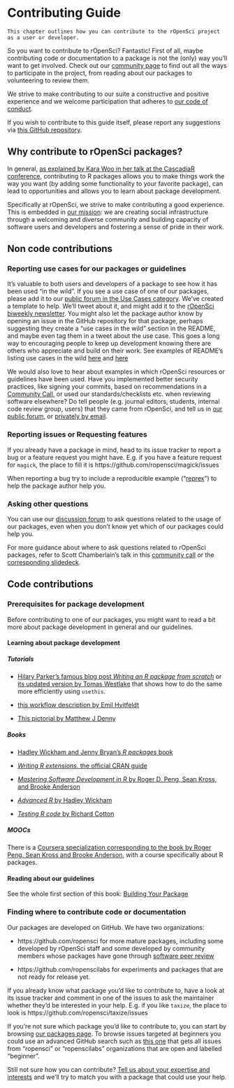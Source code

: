 # Contributing Guide {#contributingguide}

```block
This chapter outlines how you can contribute to the rOpenSci project as a user or developer.

```

So you want to contribute to rOpenSci? Fantastic! First of all, maybe contributing code or documentation to a package is not the (only) way you’ll want to get involved. Check out our [community page](https://ropensci.org/community/) to find out all the ways to participate in the project, from reading about our packages to volunteering to review them.

We strive to make contributing to our suite a constructive and positive experience and we welcome participation that adheres to [our code of conduct](https://ropensci.org/code-of-conduct). 

If you wish to contribute to this guide itself, please report any suggestions via [this GitHub repository](https://github.com/ropensci/dev_guide).

## Why contribute to rOpenSci packages?

In general, [as explained by Kara Woo in her talk at the CascadiaR conference](https://github.com/karawoo/2018-06-02-cascadiarconf/blob/master/cascadiarconf.pdf), contributing to R packages allows you to make things work the way you want (by adding some functionality to your favorite package), can lead to opportunities and allows you to learn about package development.

Specifically at rOpenSci, we strive to make contributing a good experience. This is embedded in [our mission](https://ropensci.org/about/): we are creating social infrastructure through a welcoming and diverse community and building capacity of software users and developers and fostering a sense of pride in their work.

## Non code contributions

### Reporting use cases for our packages or guidelines

It’s valuable to both users and developers of a package to see how it has been used “in the wild”. If you see a use case of one of our packages, please add it  to our [public  forum in the Use Cases category](https://discuss.ropensci.org/c/usecases). We’ve created a template to help. We’ll tweet about it, and might add it to the [rOpenSci biweekly newsletter](https://news.ropensci.org/). You might also let the package author know by opening an issue in the GitHub repository for that package, perhaps suggesting they create a “use cases in the wild” section in the README, and maybe even tag them in a tweet about the use case. This goes a long way to encouraging people to keep up development knowing there are others who appreciate and build on their work.
See examples of README's listing use cases in the wild [here](https://github.com/ropenscilabs/ghrecipes/blob/master/README.md#use-cases-in-the-wild) and [here](https://github.com/ropensci/riem/blob/master/README.md#use-cases-in-the-wild)

We would also love to hear about examples in which rOpenSci resources or guidelines have been used. Have you implemented better security practices, like signing your commits, based on recommendations in a [Community Call](https://ropensci.org/commcalls/), or used our standards/checklists etc. when reviewing software elsewhere? Do tell people (e.g. journal editors, students, internal code review group, users) that they came from rOpenSci, and tell us in [our public forum](https://discuss.ropensci.org/c/usecases), or [privately by email](https://ropensci.org/contact/). 

### Reporting issues or Requesting features

If you already have a package in mind, head to its issue tracker to report a bug or a feature request you might have. E.g. if you have a feature request for `magick`, the place to fill it is https://github.com/ropensci/magick/issues

When reporting a bug try to include a reproducible example ("[reprex](https://www.tidyverse.org/help/#reprex)") to help the package author help you.


### Asking other questions

You can use our [discussion forum](https://discuss.ropensci.org/) to ask questions related to the usage of our packages, even when you don't know yet which of our packages could help you.

For more guidance about where to ask questions related to rOpenSci packages, refer to Scott Chamberlain's talk in this [community call](https://ropensci.org/commcalls/2017-03-07/) or the [corresponding slidedeck](https://scotttalks.info/qropensci/).

## Code contributions

### Prerequisites for package development

Before contributing to one of our packages, you might want to read a bit more about package development in general and our guidelines.

#### Learning about package development

##### Tutorials

* [Hilary Parker's famous blog post *Writing an R package from scratch*](https://hilaryparker.com/2014/04/29/writing-an-r-package-from-scratch/) or [its updated version by Tomas Westlake](https://r-mageddon.netlify.com/post/writing-an-r-package-from-scratch/) that shows how to do the same more efficiently using `usethis`.

* [this workflow description by Emil Hvitfeldt](https://www.hvitfeldt.me/2018/09/usethis-workflow-for-package-development/)

* [This pictorial by Matthew J Denny](https://www.mjdenny.com/R_Package_Pictorial.html)

##### Books

* [Hadley Wickham and Jenny Bryan's *R packages* book](https://r-pkgs.org/)

* [*Writing R extensions*, the official CRAN guide](https://cran.r-project.org/doc/manuals/r-release/R-exts.html)

* [*Mastering Software Development in R* by Roger D. Peng, Sean Kross, and Brooke Anderson](https://bookdown.org/rdpeng/RProgDA/)

* [*Advanced R* by Hadley Wickham](https://adv-r.hadley.nz/)

* [*Testing R code* by Richard Cotton](https://www.crcpress.com/Testing-R-Code/Cotton/p/book/9781498763653)

##### MOOCs

There is a [Coursera specialization corresponding to the book by Roger Peng, Sean Kross and Brooke Anderson](https://fr.coursera.org/specializations/r), with a course specifically about R packages.

#### Reading about our guidelines

See the whole first section of this book: [Building Your Package](#building)

### Finding where to contribute code or documentation

Our packages are developed on GitHub. We have two organizations:

* https://github.com/ropensci for more mature packages, including some developed by rOpenSci staff and some developed by community members whose packages have gone through [software peer review](#softwarereviewintro)

* https://github.com/ropenscilabs for experiments and packages that are not ready for release yet.

If you already know what package you’d like to contribute to, have a look at its issue tracker and comment in one of the issues to ask the maintainer whether they'd be interested in your help. E.g. if you like `taxize`, the place to look is https://github.com/ropensci/taxize/issues

If you’re not sure which package you’d like to contribute to, you can start by browsing [our packages page](https://ropensci.org/packages/). To browse issues targeted at beginners you could use an advanced GitHub search such as [this one](https://github.com/search?q=user%3Aropensci+user%3Aropenscilabs+label%3ABeginner+state%3Aopen&type=Issues) that gets all issues from "ropensci" or "ropenscilabs" organizations that are open and labelled "beginner".

 Still not sure how you can contribute? [Tell us about your expertise and interests](https://discuss.ropensci.org/c/contributing) and we’ll try to match you with a package that could use your help.
